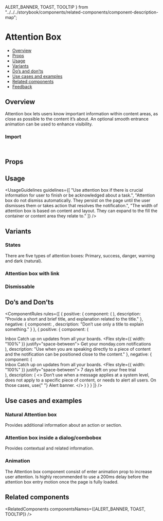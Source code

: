   ALERT_BANNER,
  TOAST,
  TOOLTIP
} from "../../../storybook/components/related-components/component-description-map";

<Meta of={AttentionBoxStories} />

# Attention Box

- [Overview](#overview)
- [Props](#props)
- [Usage](#usage)
- [Variants](#variants)
- [Do’s and don’ts](#dos-and-donts)
- [Use cases and examples](#use-cases-and-examples)
- [Related components](#related-components)
- [Feedback](#feedback)

## Overview

Attention box lets users know important information within content areas, as close as possible to the content it’s about. An optional smooth entrance animation can be used to enhance visibility.

<Canvas of={AttentionBoxStories.Overview} />

### Import

```js
import { AttentionBox, AttentionBoxLink } from "@vibe/core";
```

## Props

<PropsTable />

## Usage

<UsageGuidelines
  guidelines={[
    "Use attention box if there is crucial information for user to finish or be acknowledged about a task.",
    "Attention box do not dismiss automatically. They persist on the page until the user dismisses them or takes action that resolves the notification.",
    "The width of attention box is based on content and layout. They can expand to the fill the container or content area they relate to."
  ]}
/>

<TipCheckYourself />

## Variants

### States

There are five types of attention boxes: Primary, success, danger, warning and dark (natural).

<Canvas of={AttentionBoxStories.States} />

### Attention box with link

<Canvas of={AttentionBoxStories.AttentionBoxWithLink} />

### Dismissable

<Canvas of={AttentionBoxStories.Dismissable} />

## Do’s and Don’ts

<ComponentRules
  rules={[
    {
      positive: {
        component: (
          <AttentionBox
            title="Attention box title"
            text="Studies show that 100% of people who celebrate birthdays, will eventually die."
            className="monday-storybook-attention-box_box"
          />
        ),
        description: "Provide a short and brief title, and explanation related to the title."
      },
      negative: {
        component: <AttentionBox title="Attention box title" />,
        description: "Don’t use only a title to explain something."
      }
    },
    {
      positive: {
        component: (
          <div>
            <span className="monday-storybook-attention-box_title">Inbox</span>
            <span className="monday-storybook-attention-box_text">Catch up on updates from all your boards.</span>
            <AttentionBox className="monday-storybook-attention-box_att-box" compact icon={Info}>
              <Flex style={{ width: "100%" }} justify="space-between">
                Get your monday.com notifications <AttentionBoxLink href="" text="Learn more" />
              </Flex>
            </AttentionBox>
          </div>
        ),
        description:
          "Use when you are speaking directly to a piece of content and the notification can be positioned close to the content."
      },
      negative: {
        component: (
          <div>
            <span className="monday-storybook-attention-box_title">Inbox</span>
            <span className="monday-storybook-attention-box_text">Catch up on updates from all your boards.</span>
            <AttentionBox compact className="monday-storybook-attention-box_att-box" icon={Info}>
              <Flex style={{ width: "100%" }} justify="space-between">
                7 days left on your free trial <AttentionBoxLink href="" text="Learn more" />
              </Flex>
            </AttentionBox>
          </div>
        ),
        description: (
          <>
            Don’t use when a message applies at a system level, does not apply to a specific piece of content, or needs
            to alert all users. On those cases, use{" "}
            <StorybookLink page="Components/AlertBanner">Alert banner.</StorybookLink>
          </>
        )
      }
    }
  ]}
/>

## Use cases and examples

### Natural Attention box

Provides additional information about an action or section.

<Canvas of={AttentionBoxStories.NaturalAttentionBox} />

### Attention box inside a dialog/combobox

Provides contextual and related information.

<Canvas of={AttentionBoxStories.AttentionBoxInsideADialogCombobox} />

### Animation

The Attention box component consist of enter animation prop to increase user attention. Is highly recommended to use a 200ms delay before the attention box entry motion once the page is fully loaded.

<Canvas of={AttentionBoxStories.AttentionBoxAnimation} />

## Related components

<RelatedComponents componentsNames={[ALERT_BANNER, TOAST, TOOLTIP]} />
